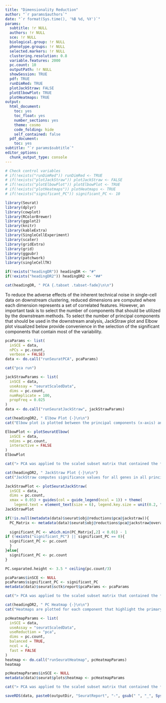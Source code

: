 ```yaml
---
title: "Dimensionality Reduction"
author: "`r params$authors`"
date: "`r format(Sys.time(), '%B %d, %Y')`"
params:
  subtitle: !r NULL
  authors: !r NULL
  sce: !r NULL
  biological.group: !r NULL
  phenotype.groups: !r NULL
  selected.markers: !r NULL
  clustering.resolution: 0.8
  variable.features: 2000
  pc.count: 10
  outputPath: !r NULL
  showSession: TRUE
  pdf: TRUE
  runDimRed: TRUE
  plotJackStraw: FALSE
  plotElbowPlot: TRUE
  plotHeatmaps: TRUE
output:
  html_document:
    toc: yes
    toc_float: yes
    number_sections: yes
    theme: cosmo
    code_folding: hide
    self_contained: false
  pdf_document:
    toc: yes
subtitle: "`r params$subtitle`"
editor_options:
  chunk_output_type: console
---
```

```r
# Check control variables
# if(!exists("runDimRed")) runDimRed <- TRUE
# if(!exists("plotJackStraw")) plotJackStraw <- FALSE
# if(!exists("plotElbowPlot")) plotElbowPlot <- TRUE
# if(!exists("plotHeatmaps")) plotHeatmaps <- TRUE
# if(!exists("significant_PC")) significant_PC <- 10
```

```r
library(Seurat)
library(dplyr)
library(cowplot)
library(RColorBrewer)
library(ggplot2)
library(knitr)
library(kableExtra)
library(SingleCellExperiment)
library(scater)
library(gridExtra)
library(grid)
library(ggpubr)
library(patchwork)
library(singleCellTK)
```

```r
if(!exists("headingDR")) headingDR <- "#"
if(!exists("headingDR2")) headingDR2 <- "##"

cat(headingDR, " PCA {.tabset .tabset-fade}\n\n")
```

To reduce the adverse effects of the inherent technical noise in single-cell data on downstream clustering, reduced dimensions are computed where each dimension represents a set of correlated features. However, an important task is to select the number of components that should be utilized by the downstream methods. To select the number of principal components that should be used in the downstream analysis, JackStraw plot and Elbow plot visualized below provide convenience in the selection of the significant components that contain most of the variability.  

```r
pcaParams <- list(
  inSCE = data,
  nPCs = pc.count,
  verbose = FALSE)
data <- do.call("runSeuratPCA", pcaParams)

cat("pca run")
```

```r
jackStrawParams <- list(
  inSCE = data,
  useAssay = "seuratScaledData",
  dims = pc.count,
  numReplicate = 100,
  propFreq = 0.025
)
data <- do.call("runSeuratJackStraw", jackStrawParams)
```

```r
cat(headingDR2, " Elbow Plot {-}\n\n")
cat("Elbow plot is plotted between the principal components (x-axis) and their standard deviation (y-axis), where a clear elbow between the components highlights the cut-off for the no. of components that should be selected as significant for downstream analysis.")
```

```r
ElbowPlot <- plotSeuratElbow(
  inSCE = data,
  ndims = pc.count,
  interactive = FALSE
)
ElbowPlot
```

```r
cat("> PCA was applied to the scaled subset matrix that contained the *2000* top most variable genes to transform the data into reduced dimensions for clustering in the downstream analysis. Significant principal components will show a strong enrichment of genes with low p-values from the JackStraw plot or PC cutoff could also be determined roughly by looking at where a clear elbow is depicted in the elbow plot. The first *`r 20`* components were selected based on the JackStraw *P-value > 0.01* as the cutoff. These *`r 20`* principal components were determined to hold the true dimensionality of the dataset and will be used in the subsequent clustering analysis.")
```

```r
cat(headingDR2, " JackStraw Plot {-}\n\n")
cat("JackStraw computes significance values for all genes in all principal components and plots these genes as a QQ-plot for each component and compares them with the uniform distribution (shown in dotted line). Overall p-values are also computed for each component, where statistically significant principal components can be selected for downstream analysis. Visually, components that lie above the dotted uniform distribution line should be selected.")
```

```r
JackStrawPlot <- plotSeuratJackStraw(
  inSCE = data,
  dims = pc.count,
  xmax = 0.05) + guides(col = guide_legend(ncol = 1)) + theme(
    legend.text = element_text(size = 6), legend.key.size = unit(0.2, "cm"))
JackStrawPlot
```

```r
if(!is.null(metadata(data)$seurat$obj@reductions$pca@jackstraw)){
  PC_Matrix <- metadata(data)$seurat$obj@reductions$pca@jackstraw@overall.p.values
  
  significant_PC <- which.min(PC_Matrix[,2] < 0.01) - 1
if (!exists("significant_PC") || significant_PC == 0){
  significant_PC <- pc.count
  }
}else{
  significant_PC <- pc.count
}
```

```r
PC.separated.height <- 3.5 * ceiling(pc.count/3)
```

```r
pcaParams$inSCE <- NULL
pcaParams$significant_PC <- significant_PC
metadata(data)$seurat$sctk$report$pcaParams <- pcaParams
```

```r
cat("> PCA was applied to the scaled subset matrix that contained the *2000* top most variable genes to transform the data into reduced dimensions for clustering in the downstream analysis. Significant principal components will show a strong enrichment of genes with low p-values from the JackStraw plot or PC cutoff could also be determined roughly by looking at where a clear elbow is depicted in the elbow plot. The first *`r significant_PC`* components were selected based on the JackStraw *P-value > 0.01* as the cutoff. These *`r significant_PC`* principal components were determined to hold the true dimensionality of the dataset and will be used in the subsequent clustering analysis.")
```

```r
cat(headingDR2, " PC Heatmap {-}\n\n")
cat("Heatmaps are plotted for each component that highlight the primary sources of heterogeneity in terms of features in the data. Both cells and features are ordered according to their PCA scores and this heatmap can be utilized to explore highly correlated feature sets in the data.")
```

```r
pcHeatmapParams <- list(
  inSCE = data,
  useAssay = "seuratScaledData",
  useReduction = "pca",
  dims = pc.count,
  balanced = TRUE,
  ncol = 4,
  fast = FALSE
)
heatmap <- do.call("runSeuratHeatmap", pcHeatmapParams)  
heatmap
```
```r
pcHeatmapParams$inSCE <- NULL
metadata(data)$seurat$plots$heatmap <- pcHeatmapParams
```

```r
cat("> PCA was applied to the scaled subset matrix that contained the *2000* top most variable genes to transform the data into reduced dimensions for clustering in the downstream analysis. Significant principal components will show a strong enrichment of genes with low p-values from the JackStraw plot or PC cutoff could also be determined roughly by looking at where a clear elbow is depicted in the elbow plot. The first *`r significant_PC`* components were selected based on the JackStraw *P-value > 0.01* as the cutoff. These *`r significant_PC`* principal components were determined to hold the true dimensionality of the dataset and will be used in the subsequent clustering analysis.")
```

```r
saveRDS(data, paste0(outputDir, "SeuratReport", "-", gsub(" ", "_", Sys.Date()), ".rds"))
```